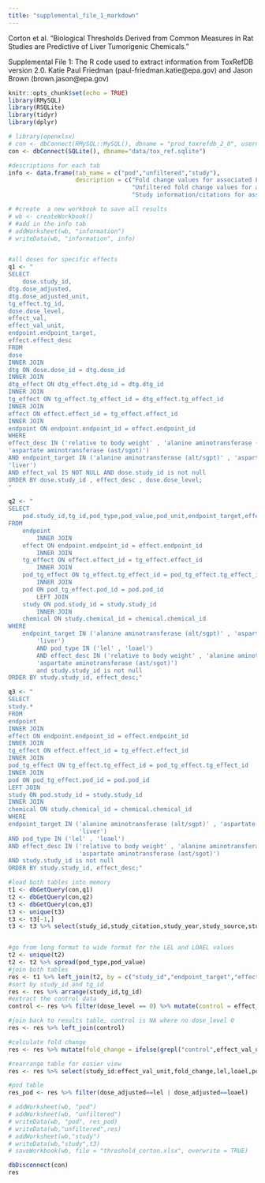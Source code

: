 ```yaml
---
title: "supplemental_file_1_markdown"
---
```


Corton et al. "Biological Thresholds Derived from Common Measures in Rat Studies are Predictive of Liver Tumorigenic Chemicals."

Supplemental File 1: The R code used to extract information from ToxRefDB version 2.0.
Katie Paul Friedman (paul-friedman.katie@epa.gov) and Jason Brown (brown.jason@epa.gov)

```r
knitr::opts_chunk$set(echo = TRUE)
library(RMySQL)
library(RSQLite)
library(tidyr)
library(dplyr)

```


```r
# library(openxlsx)
# con <- dbConnect(RMySQL::MySQL(), dbname = "prod_toxrefdb_2_0", username = "_dataminer", password = "pass", host = "mysql-res1.epa.gov")
con <- dbConnect(SQLite(), dbname="data/tox_ref.sqlite")

#descriptions for each tab
info <- data.frame(tab_name = c("pod","unfiltered","study"),
                   description = c("Fold change values for associated LELS and LOAELS based on the effect value at dose level 0.  Those studies that did not report control values will not have associated fold change data",
                                   "Unfiltered fold change values for all dose levels (not just LEL and/or LOAELS)",
                                   "Study information/citations for associated studies"))

# #create  a new workbook to save all results
# wb <- createWorkbook()
# #add in the info tab
# addWorksheet(wb, "information")
# writeData(wb, "information", info)


#all doses for specific effects
q1 <- "
SELECT 
    dose.study_id,
dtg.dose_adjusted,
dtg.dose_adjusted_unit,
tg_effect.tg_id,
dose.dose_level,
effect_val,
effect_val_unit,
endpoint.endpoint_target,
effect.effect_desc
FROM
dose
INNER JOIN
dtg ON dose.dose_id = dtg.dose_id
INNER JOIN
dtg_effect ON dtg_effect.dtg_id = dtg.dtg_id
INNER JOIN
tg_effect ON tg_effect.tg_effect_id = dtg_effect.tg_effect_id
INNER JOIN
effect ON effect.effect_id = tg_effect.effect_id
INNER JOIN
endpoint ON endpoint.endpoint_id = effect.endpoint_id
WHERE
effect_desc IN ('relative to body weight' , 'alanine aminotransferase (alt/sgpt)',
'aspartate aminotransferase (ast/sgot)')
AND endpoint_target IN ('alanine aminotransferase (alt/sgpt)' , 'aspartate aminotransferase (ast/sgot)',
'liver')
AND effect_val IS NOT NULL AND dose.study_id is not null
ORDER BY dose.study_id , effect_desc , dose.dose_level;
"

q2 <- "
SELECT 
    pod.study_id,tg_id,pod_type,pod_value,pod_unit,endpoint_target,effect_desc,study_type,admin_route,chemical.chemical_id,casrn,preferred_name
FROM
    endpoint
        INNER JOIN
    effect ON endpoint.endpoint_id = effect.endpoint_id
        INNER JOIN
    tg_effect ON effect.effect_id = tg_effect.effect_id
        INNER JOIN
    pod_tg_effect ON tg_effect.tg_effect_id = pod_tg_effect.tg_effect_id
        INNER JOIN
    pod ON pod_tg_effect.pod_id = pod.pod_id
        LEFT JOIN
    study ON pod.study_id = study.study_id
        INNER JOIN
    chemical ON study.chemical_id = chemical.chemical_id
WHERE
    endpoint_target IN ('alanine aminotransferase (alt/sgpt)' , 'aspartate aminotransferase (ast/sgot)',
        'liver')
        AND pod_type IN ('lel' , 'loael')
        AND effect_desc IN ('relative to body weight' , 'alanine aminotransferase (alt/sgpt)',
        'aspartate aminotransferase (ast/sgot)')
        and study.study_id is not null
ORDER BY study.study_id, effect_desc;"

q3 <- "
SELECT
study.*
FROM
endpoint
INNER JOIN
effect ON endpoint.endpoint_id = effect.endpoint_id
INNER JOIN
tg_effect ON effect.effect_id = tg_effect.effect_id
INNER JOIN
pod_tg_effect ON tg_effect.tg_effect_id = pod_tg_effect.tg_effect_id
INNER JOIN
pod ON pod_tg_effect.pod_id = pod.pod_id
LEFT JOIN
study ON pod.study_id = study.study_id
INNER JOIN
chemical ON study.chemical_id = chemical.chemical_id
WHERE
endpoint_target IN ('alanine aminotransferase (alt/sgpt)' , 'aspartate aminotransferase (ast/sgot)',
                    'liver')
AND pod_type IN ('lel' , 'loael')
AND effect_desc IN ('relative to body weight' , 'alanine aminotransferase (alt/sgpt)',
                    'aspartate aminotransferase (ast/sgot)')
AND study.study_id is not null
ORDER BY study.study_id, effect_desc;"

#load both tables into memory
t1 <- dbGetQuery(con,q1)
t2 <- dbGetQuery(con,q2)
t3 <- dbGetQuery(con,q3)
t3 <- unique(t3)
t3 <- t3[-1,]
t3 <- t3 %>% select(study_id,study_citation,study_year,study_source,study_type:study_comment)


#go from long format to wide format for the LEL and LOAEL values
t2 <- unique(t2)
t2 <- t2 %>% spread(pod_type,pod_value)
#join both tables
res <- t1 %>% left_join(t2, by = c("study_id","endpoint_target","effect_desc","tg_id"))
#sort by study_id and tg_id
res <- res %>% arrange(study_id,tg_id)
#extract the control data
control <- res %>% filter(dose_level == 0) %>% mutate(control = effect_val) %>% select(-dose_level,-effect_val,-dose_adjusted)

#join back to results table, control is NA where no dose_level 0
res <- res %>% left_join(control)

#calculate fold change
res <- res %>% mutate(fold_change = ifelse(grepl("control",effect_val_unit),effect_val/100,(effect_val - control)/control))

#rearrange table for easier view
res <- res %>% select(study_id:effect_val_unit,fold_change,lel,loael,pod_unit,everything()) %>% mutate(control_unit = effect_val_unit)

#pod table
res_pod <- res %>% filter(dose_adjusted==lel | dose_adjusted==loael)

# addWorksheet(wb, "pod")
# addWorksheet(wb, "unfiltered")
# writeData(wb, "pod", res_pod)
# writeData(wb,"unfiltered",res)
# addWorksheet(wb,"study")
# writeData(wb,"study",t3)
# saveWorkbook(wb, file = "threshold_corton.xlsx", overwrite = TRUE)

dbDisconnect(con)
res
```


